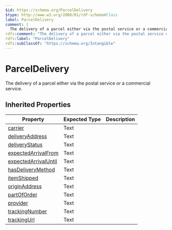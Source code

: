 ```yaml
---
$id: https://schema.org/ParcelDelivery
$type: http://www.w3.org/2000/01/rdf-schema#Class
label: ParcelDelivery
comment: |
  The delivery of a parcel either via the postal service or a commercial service.
rdfs:comment: "The delivery of a parcel either via the postal service or a commercial service."
rdfs:label: "ParcelDelivery"
rdfs:subClassOf: "https://schema.org/Intangible"
---
```


# ParcelDelivery

The delivery of a parcel either via the postal service or a commercial service.

## Inherited Properties

| Property | Expected Type | Description |
| --- | --- | --- |
| [carrier](https://schema.org/carrier) | Text |  |
| [deliveryAddress](https://schema.org/deliveryAddress) | Text |  |
| [deliveryStatus](https://schema.org/deliveryStatus) | Text |  |
| [expectedArrivalFrom](https://schema.org/expectedArrivalFrom) | Text |  |
| [expectedArrivalUntil](https://schema.org/expectedArrivalUntil) | Text |  |
| [hasDeliveryMethod](https://schema.org/hasDeliveryMethod) | Text |  |
| [itemShipped](https://schema.org/itemShipped) | Text |  |
| [originAddress](https://schema.org/originAddress) | Text |  |
| [partOfOrder](https://schema.org/partOfOrder) | Text |  |
| [provider](https://schema.org/provider) | Text |  |
| [trackingNumber](https://schema.org/trackingNumber) | Text |  |
| [trackingUrl](https://schema.org/trackingUrl) | Text |  |
